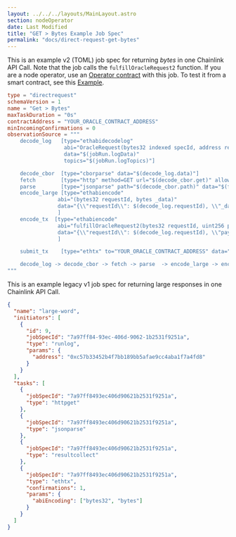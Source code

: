 ```yaml
---
layout: ../../../layouts/MainLayout.astro
section: nodeOperator
date: Last Modified
title: "GET > Bytes Example Job Spec"
permalink: "docs/direct-request-get-bytes"
---
```


This is an example v2 (TOML) job spec for returning _bytes_ in one Chainlink API Call. Note that the job calls the `fulfillOracleRequest2` function. If you are a node operator, use an [Operator contract](https://github.com/smartcontractkit/chainlink/blob/develop/contracts/src/v0.7/Operator.sol) with this job.
To test it from a smart contract, see this [Example](/any-api/get-request/examples/large-responses).

```toml
type = "directrequest"
schemaVersion = 1
name = "Get > Bytes"
maxTaskDuration = "0s"
contractAddress = "YOUR_ORACLE_CONTRACT_ADDRESS"
minIncomingConfirmations = 0
observationSource = """
    decode_log   [type="ethabidecodelog"
                  abi="OracleRequest(bytes32 indexed specId, address requester, bytes32 requestId, uint256 payment, address callbackAddr, bytes4 callbackFunctionId, uint256 cancelExpiration, uint256 dataVersion, bytes data)"
                  data="$(jobRun.logData)"
                  topics="$(jobRun.logTopics)"]

    decode_cbor  [type="cborparse" data="$(decode_log.data)"]
    fetch        [type="http" method=GET url="$(decode_cbor.get)" allowUnrestrictedNetworkAccess="true"]
    parse        [type="jsonparse" path="$(decode_cbor.path)" data="$(fetch)"]
    encode_large [type="ethabiencode"
                abi="(bytes32 requestId, bytes _data)"
                data="{\\"requestId\\": $(decode_log.requestId), \\"_data\\": $(parse)}"
                ]
    encode_tx  [type="ethabiencode"
                abi="fulfillOracleRequest2(bytes32 requestId, uint256 payment, address callbackAddress, bytes4 callbackFunctionId, uint256 expiration, bytes calldata data)"
                data="{\\"requestId\\": $(decode_log.requestId), \\"payment\\":   $(decode_log.payment), \\"callbackAddress\\": $(decode_log.callbackAddr), \\"callbackFunctionId\\": $(decode_log.callbackFunctionId), \\"expiration\\": $(decode_log.cancelExpiration), \\"data\\": $(encode_large)}"
                ]

    submit_tx    [type="ethtx" to="YOUR_ORACLE_CONTRACT_ADDRESS" data="$(encode_tx)"]

    decode_log -> decode_cbor -> fetch -> parse  -> encode_large -> encode_tx -> submit_tx
"""

```

This is an example legacy v1 job spec for returning large responses in one Chainlink API Call.

```json
{
  "name": "large-word",
  "initiators": [
    {
      "id": 9,
      "jobSpecId": "7a97ff84-93ec-406d-9062-1b2531f9251a",
      "type": "runlog",
      "params": {
        "address": "0xc57b33452b4f7bb189bb5afae9cc4aba1f7a4fd8"
      }
    }
  ],
  "tasks": [
    {
      "jobSpecId": "7a97ff8493ec406d90621b2531f9251a",
      "type": "httpget"
    },
    {
      "jobSpecId": "7a97ff8493ec406d90621b2531f9251a",
      "type": "jsonparse"
    },
    {
      "jobSpecId": "7a97ff8493ec406d90621b2531f9251a",
      "type": "resultcollect"
    },
    {
      "jobSpecId": "7a97ff8493ec406d90621b2531f9251a",
      "type": "ethtx",
      "confirmations": 1,
      "params": {
        "abiEncoding": ["bytes32", "bytes"]
      }
    }
  ]
}
```
